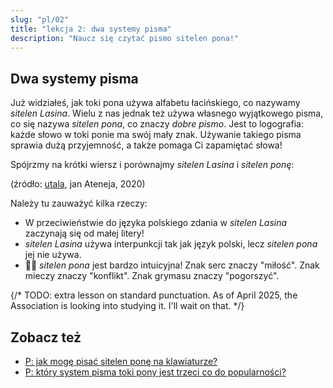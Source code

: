 ```yaml
---
slug: "pl/02"
title: "lekcja 2: dwa systemy pisma"
description: "Naucz się czytać pismo sitelen pona!"
---
```



## Dwa systemy pisma

Już widziałeś, jak toki pona używa alfabetu łacińskiego, co nazywamy _sitelen Lasina_. Wielu z nas jednak też używa własnego wyjątkowego pisma, co się nazywa _sitelen pona_, co znaczy _dobre pismo_. Jest to logografia: każde słowo w toki ponie ma swój mały znak. Używanie takiego pisma sprawia dużą przyjemność, a także pomaga Ci zapamiętać słowa!

Spójrzmy na krótki wiersz i porównajmy _sitelen Lasina_ i _sitelen ponę_:

<Tabbed id="1">
  <Row sl="sina olin e utala." m="Uwielbiasz się ścierać." />
  <Row sl="taso sina sona ala:" m="Ale nie rozumiesz," />
  <Row sl="utala li ike e sina." m="że konflikty cię pogarszają." />
</Tabbed>

(źródło: [utala](https://utala.pona.la/toki-musi-lili/#utala), jan Ateneja, 2020)  

Należy tu zauważyć kilka rzeczy:

- W przeciwieństwie do języka polskiego zdania w _sitelen Lasina_ zaczynają się od małej litery!
- _sitelen Lasina_ używa interpunkcji tak jak język polski, lecz _sitelen pona_ jej nie używa.
- 󱥠󱥔 _sitelen pona_ jest bardzo intuicyjna! Znak serc znaczy "miłość". Znak mieczy znaczy "konflikt". Znak grymasu znaczy "pogorszyć".

{/* TODO: extra lesson on standard punctuation. As of April 2025, the Association is looking into studying it. I'll wait on that. */}

## Zobacz też
* [P: jak mogę pisać sitelen ponę na klawiaturze?](en/fonts/)
* [P: który system pisma toki pony jest trzeci co do popularności?](en/sitelen-sitelen/)
